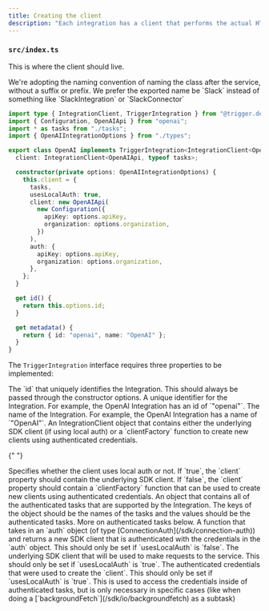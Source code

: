 ```yaml
---
title: Creating the client
description: "Each integration has a client that performs the actual HTTP requests. Usually this is a wrapper around an official SDK provided by the service."
---
```


### `src/index.ts`

This is where the client should live.

<Tip>
  We're adopting the naming convention of naming the class after the service, without a suffix or
  prefix. We prefer the exported name be `Slack` instead of something like `SlackIntegration` or
  `SlackConnector`
</Tip>

<Accordion title="Example: OpenAI">

```ts
import type { IntegrationClient, TriggerIntegration } from "@trigger.dev/sdk";
import { Configuration, OpenAIApi } from "openai";
import * as tasks from "./tasks";
import { OpenAIIntegrationOptions } from "./types";

export class OpenAI implements TriggerIntegration<IntegrationClient<OpenAIApi, typeof tasks>> {
  client: IntegrationClient<OpenAIApi, typeof tasks>;

  constructor(private options: OpenAIIntegrationOptions) {
    this.client = {
      tasks,
      usesLocalAuth: true,
      client: new OpenAIApi(
        new Configuration({
          apiKey: options.apiKey,
          organization: options.organization,
        })
      ),
      auth: {
        apiKey: options.apiKey,
        organization: options.organization,
      },
    };
  }

  get id() {
    return this.options.id;
  }

  get metadata() {
    return { id: "openai", name: "OpenAI" };
  }
}
```

</Accordion>

The `TriggerIntegration` interface requires three properties to be implemented:

<ParamField body="id" type="string" required>
  The `id` that uniquely identifies the Integration. This should always be passed through the
  constructor options.
</ParamField>

<ParamField body="metadata" type="object" required>
  <Expandable title="properties">
    <ParamField body="id" type="string" required>
      A unique identifier for the Integration. For example, the OpenAI Integration has an id of
      `"openai"`.
    </ParamField>
    <ParamField body="name" type="string" required>
      The name of the Integration. For example, the OpenAI Integration has a name of `"OpenAI"`.
    </ParamField>
  </Expandable>
</ParamField>

<ParamField body="client" type="IntegrationClient" required>
  An IntegrationClient object that contains either the underlying SDK client (if
  using local auth) or a `clientFactory` function to create new clients using
  authenticated credentials.

{" "}

  <Expandable title="properties" defaultOpen>
    <ParamField body="usesLocalAuth" type="boolean" required>
      Specifies whether the client uses local auth or not. If `true`, the `client` property should contain the underlying SDK client. If `false`, the `client` property should contain a `clientFactory` function that can be used to create new clients using authenticated credentials.
    </ParamField>
    <ParamField body="tasks" type="Record<string, AuthenticatedTask>" required>
      An object that contains all of the authenticated tasks that are supported by the Integration. The keys of the object should be the names of the tasks and the values should be the authenticated tasks. More on authenticated tasks below.
    </ParamField>
    <ParamField body="clientFactory" type="function">
      A function that takes in an `auth` object (of type [ConnectionAuth](/sdk/connection-auth)) and returns a new SDK client that is authenticated with the credentials in the `auth` object. This should only be set if `usesLocalAuth` is `false`.
    </ParamField>
    <ParamField body="client" type="SDK Client">
      The underlying SDK client that will be used to make requests to the service. This should only be set if `usesLocalAuth` is `true`.
    </ParamField>
    <ParamField body="auth" type="any">
      The authenticated credentials that were used to create the `client`. This should only be set if `usesLocalAuth` is `true`. This is used to access the credentials inside of authenticated tasks, but is only necessary in specific cases (like when doing a [`backgroundFetch`](/sdk/io/backgroundfetch) as a subtask)
    </ParamField>
  </Expandable>
</ParamField>
